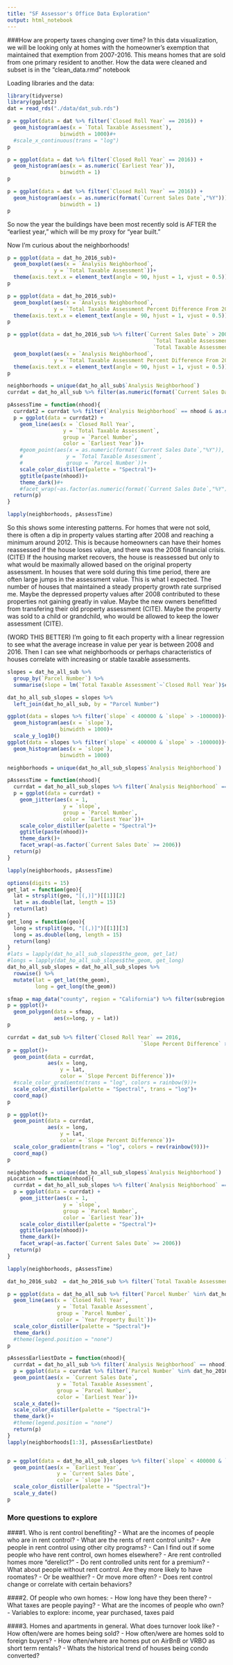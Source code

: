 ```yaml
---
title: "SF Assessor's Office Data Exploration"
output: html_notebook
---
```


###How are property taxes changing over time?
In this data visualization, we will be looking only at homes with the homeowner's exemption that maintained that exemption from 2007-2016. This means homes that are sold from one primary resident to another. How the data were cleaned and subset is in the "clean_data.rmd" notebook

Loading libraries and the data:
```r
library(tidyverse)
library(ggplot2)
dat = read_rds("./data/dat_sub.rds")
```



```r
p = ggplot(data = dat %>% filter(`Closed Roll Year` == 2016)) +
  geom_histogram(aes(x = `Total Taxable Assessment`),
                 binwidth = 1000)#+
  #scale_x_continuous(trans = "log")
p

p = ggplot(data = dat %>% filter(`Closed Roll Year` == 2016)) +
  geom_histogram(aes(x = as.numeric(`Earliest Year`)),
                 binwidth = 1)
p

p = ggplot(data = dat %>% filter(`Closed Roll Year` == 2016)) +
  geom_histogram(aes(x = as.numeric(format(`Current Sales Date`,"%Y"))),
                 binwidth = 1)
p
```
So now the year the buildings have been most recently sold is AFTER the "earliest year," which will be my proxy for "year built."

Now I'm curious about the neighborhoods!
```r
p = ggplot(data = dat_ho_2016_sub)+
  geom_boxplot(aes(x = `Analysis Neighborhood`,
               y = `Total Taxable Assessment`))+
  theme(axis.text.x = element_text(angle = 90, hjust = 1, vjust = 0.5))
p

p = ggplot(data = dat_ho_2016_sub)+
  geom_boxplot(aes(x = `Analysis Neighborhood`,
               y = `Total Taxable Assessment Percent Difference From 2012`))+
  theme(axis.text.x = element_text(angle = 90, hjust = 1, vjust = 0.5))
p

p = ggplot(data = dat_ho_2016_sub %>% filter(`Current Sales Date` > 2008-01-01 &
                                               `Total Taxable Assessment Percent Difference From 2012` < 100 &
                                               `Total Taxable Assessment Percent Difference From 2012` > 0))+
  geom_boxplot(aes(x = `Analysis Neighborhood`,
               y = `Total Taxable Assessment Percent Difference From 2012`))+
  theme(axis.text.x = element_text(angle = 90, hjust = 1, vjust = 0.5))
p
```

```r
neighborhoods = unique(dat_ho_all_sub$`Analysis Neighborhood`)
currdat = dat_ho_all_sub %>% filter(as.numeric(format(`Current Sales Date`,"%Y")) >= 2006)

pAssessTime = function(nhood){
  currdat2 = currdat %>% filter(`Analysis Neighborhood` == nhood & as.numeric(format(`Current Sales Date`,"%Y")) >= 2006)
  p = ggplot(data = currdat2) +
    geom_line(aes(x = `Closed Roll Year`,
                  y = `Total Taxable Assessment`,
                  group = `Parcel Number`,
                  color = `Earliest Year`))+
    #geom_point(aes(x = as.numeric(format(`Current Sales Date`,"%Y")),
    #              y = `Total Taxable Assessment`,
    #              group = `Parcel Number`))+
    scale_color_distiller(palette = "Spectral")+
    ggtitle(paste(nhood))+
    theme_dark()#+ 
    #facet_wrap(~as.factor(as.numeric(format(`Current Sales Date`,"%Y")) >= 2006))
  return(p)
}

lapply(neighborhoods, pAssessTime)
```
So this shows some interesting patterns. For homes that were not sold, there is often a dip in property values starting after 2008 and reaching a minimum around 2012. This is because homeowners can have their homes reassessed if the house loses value, and there was the 2008 financial crisis. (CITE) If the housing market recovers, the house is reassessed but only to what would be maximally allowed based on the original property assessment. In houses that were sold during this time period, there are often large jumps in the assessment value. This is what I expected. The number of houses that maintained a steady property growth rate surprised me. Maybe the depressed property values after 2008 contributed to these properties not gaining greatly in value. Maybe the new owners benefitted from transfering their old property assessment (CITE). Maybe the property was sold to a child or grandchild, who would be allowed to keep the lower assessment (CITE). 

(WORD THIS BETTER) I'm going to fit each property with a linear regression to see what the average increase in value per year is between 2008 and 2016. Then I can see what neighborhoods or perhaps characteristics of houses correlate with increasing or stable taxable assessments. 

```r
slopes = dat_ho_all_sub %>% 
  group_by(`Parcel Number`) %>%
  summarise(slope = lm(`Total Taxable Assessment`~`Closed Roll Year`)$coefficients[[2]])

dat_ho_all_sub_slopes = slopes %>%
  left_join(dat_ho_all_sub, by = "Parcel Number")

```

```r
ggplot(data = slopes %>% filter(`slope` < 400000 & `slope` > -100000))+
  geom_histogram(aes(x = `slope`),
                 binwidth = 1000)+
  scale_y_log10()
ggplot(data = slopes %>% filter(`slope` < 400000 & `slope` > -100000))+
  geom_histogram(aes(x = `slope`),
                 binwidth = 1000)
```


```r
neighborhoods = unique(dat_ho_all_sub_slopes$`Analysis Neighborhood`)

pAssessTime = function(nhood){
  currdat = dat_ho_all_sub_slopes %>% filter(`Analysis Neighborhood` == nhood)
  p = ggplot(data = currdat) +
    geom_jitter(aes(x = 1,
                  y = `slope`,
                  group = `Parcel Number`,
                  color = `Earliest Year`))+
    scale_color_distiller(palette = "Spectral")+
    ggtitle(paste(nhood))+
    theme_dark()+ 
    facet_wrap(~as.factor(`Current Sales Date` >= 2006))
  return(p)
}

lapply(neighborhoods, pAssessTime)
```

```r
options(digits = 15)
get_lat = function(geo){
  lat = strsplit(geo, "[(,)]")[[1]][2]
  lat = as.double(lat, length = 15)
  return(lat)
}
get_long = function(geo){
  long = strsplit(geo, "[(,)]")[[1]][3]
  long = as.double(long, length = 15)
  return(long)
}
#lats = lapply(dat_ho_all_sub_slopes$the_geom, get_lat)
#longs = lapply(dat_ho_all_sub_slopes$the_geom, get_long)
dat_ho_all_sub_slopes = dat_ho_all_sub_slopes %>% 
  rowwise() %>%
  mutate(lat = get_lat(the_geom),
         long = get_long(the_geom))
```

```r

sfmap = map_data("county", region = "California") %>% filter(subregion == "san francisco")
p = ggplot()+
  geom_polygon(data = sfmap, 
               aes(x=long, y = lat))
p

currdat = dat_sub %>% filter(`Closed Roll Year` == 2016,
                                           `Slope Percent Difference` >= 0)
p = ggplot()+
  geom_point(data = currdat,
             aes(x = long,
                 y = lat,
                 color = `Slope Percent Difference`))+
  #scale_color_gradientn(trans = "log", colors = rainbow(9))+
  scale_color_distiller(palette = "Spectral", trans = "log")+
  coord_map()
p

p = ggplot()+
  geom_point(data = currdat,
             aes(x = long,
                 y = lat,
                 color = `Slope Percent Difference`))+
  scale_color_gradientn(trans = "log", colors = rev(rainbow(9)))+
  coord_map()
p

```

```r
neighborhoods = unique(dat_ho_all_sub_slopes$`Analysis Neighborhood`)
pLocation = function(nhood){
  currdat = dat_ho_all_sub_slopes %>% filter(`Analysis Neighborhood` == nhood)
  p = ggplot(data = currdat) +
    geom_jitter(aes(x = 1,
                  y = `slope`,
                  group = `Parcel Number`,
                  color = `Earliest Year`))+
    scale_color_distiller(palette = "Spectral")+
    ggtitle(paste(nhood))+
    theme_dark()+ 
    facet_wrap(~as.factor(`Current Sales Date` >= 2006))
  return(p)
}

lapply(neighborhoods, pAssessTime)
```


```r
dat_ho_2016_sub2  = dat_ho_2016_sub %>% filter(`Total Taxable Assessment Percent Difference From 2012` > 1000 & `Total Taxable Assessment` <3000000)

p = ggplot(data = dat_ho_all_sub %>% filter(`Parcel Number` %in% dat_ho_2016_sub2$`Parcel Number`)) +
  geom_line(aes(x = `Closed Roll Year`,
                y = `Total Taxable Assessment`,
                group = `Parcel Number`,
                color = `Year Property Built`))+
  scale_color_distiller(palette = "Spectral")+
  theme_dark()
  #theme(legend.position = "none")
p

pAssessEarliestDate = function(nhood){
  currdat = dat_ho_all_sub %>% filter(`Analysis Neighborhood` == nhood)
  p = ggplot(data = currdat %>% filter(`Parcel Number` %in% dat_ho_2016_sub2$`Parcel Number`)) +
  geom_point(aes(x = `Current Sales Date`,
                y = `Total Taxable Assessment`,
                group = `Parcel Number`,
                color = `Earliest Year`))+
  scale_x_date()+
  scale_color_distiller(palette = "Spectral")+
  theme_dark()+
  #theme(legend.position = "none")
  return(p)
}
lapply(neighborhoods[1:3], pAssessEarliestDate)


p = ggplot(data = dat_ho_all_sub_slopes %>% filter(`slope` < 400000 & `slope` > 0)) +
  geom_point(aes(x = `Earliest Year`,
                y = `Current Sales Date`,
                color = `slope`))+
  scale_color_distiller(palette = "Spectral")+
  scale_y_date()
p
```


### More questions to explore
####1. Who is rent control benefiting? 
  - What are the incomes of people who are in rent control?
  - What are the rents of rent control units?
  - Are people in rent control using other city programs?
  - Can I find out if some people who have rent control, own homes elsewhere?
  - Are rent controlled homes more "derelict?"
  - Do rent controlled units rent for a premium?
  - What about people without rent control. Are they more likely to have roomates?
  - Or be wealthier?
  - Or move more often?
  - Does rent control change or correlate with certain behaviors?

####2. Of people who own homes:
  - How long have they been there?
  - What taxes are people paying?
  - What are the incomes of people who own?
  - Variables to explore: income, year purchased, taxes paid
  
####3. Homes and apartments in general. What does turnover look like?
  - How often/were are homes being sold? 
  - How often/were are homes sold to foreign buyers?
  - How often/where are homes put on AirBnB or VRBO as short term rentals?
  - Whats the historical trend of houses being condo converted?
